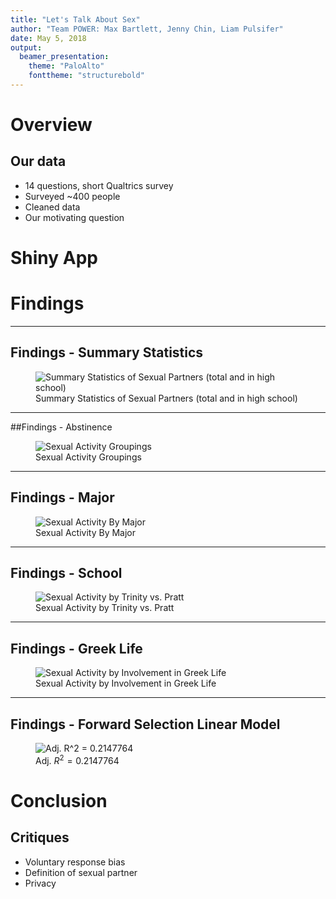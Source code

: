 ```yaml
---
title: "Let's Talk About Sex"
author: "Team POWER: Max Bartlett, Jenny Chin, Liam Pulsifer"
date: May 5, 2018
output:
  beamer_presentation:
    theme: "PaloAlto"
    fonttheme: "structurebold"
---
```



# Overview

## Our data

- 14 questions, short Qualtrics survey
- Surveyed ~400 people
- Cleaned data
- Our motivating question

# Shiny App

# Findings

----

## Findings - Summary Statistics

![Summary Statistics of Sexual Partners (total and in high school)](project/images/summary-stats)

----

##Findings - Abstinence

![Sexual Activity Groupings](images/abstinence)

----

## Findings - Major

![Sexual Activity By Major](images/by-major-plots-1)

----

## Findings - School

![Sexual Activity by Trinity vs. Pratt](images/pratt-trinity-diff-in-means-1)

----

## Findings - Greek Life

![Sexual Activity by Involvement in Greek Life](images/by-year-1)

----

## Findings - Forward Selection Linear Model

![Adj. $R^2 = 0.2147764$](images/forward-selection-model)

# Conclusion
## Critiques

- Voluntary response bias
- Definition of sexual partner
- Privacy